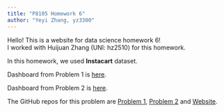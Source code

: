 ```yaml
---
title: "P8105 Homework 6"
author: "Yeyi Zhang, yz3300"
---
```

Hello! This is a website for data science homework 6!  
I worked with Huijuan Zhang (UNI: hz2510) for this homework.

In this homework, we used __Instacart__ dataset. 


Dashboard from Problem 1 is [here](problem1/problem1.html).


Dashboard from Problem 2 is [here](https://huijuanzhang.shinyapps.io/p8105_hw6_problem2/).


The GitHub repos for this problem are [Problem 1](https://github.com/HuijuanZhang/p8105_hw6_p1),
[Problem 2](https://github.com/zyy7348/p8105_hw6_problem2) and [Website](https://github.com/zyy7348/p8105_hw6_yz3300.github.io).




